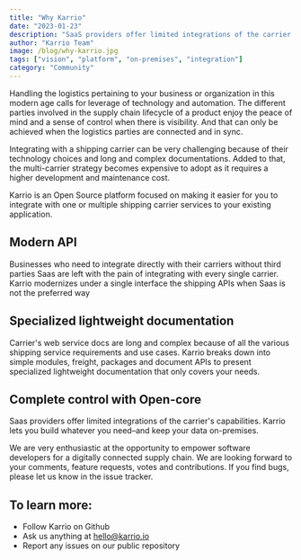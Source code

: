 ```yaml
---
title: "Why Karrio"
date: "2023-01-23"
description: "SaaS providers offer limited integrations of the carrier's capabilities. Karrio lets you build whatever you need–and keep your data on-premises."
author: "Karrio Team"
image: /blog/why-karrio.jpg
tags: ["vision", "platform", "on-premises", "integration"]
category: "Community"
---
```


Handling the logistics pertaining to your business or organization in this modern age calls for leverage of technology and automation. The different parties involved in the supply chain lifecycle of a product enjoy the peace of mind and a sense of control when there is visibility. And that can only be achieved when the logistics parties are connected and in sync.

Integrating with a shipping carrier can be very challenging because of their technology choices and long and complex documentations. Added to that, the multi-carrier strategy becomes expensive to adopt as it requires a higher development and maintenance cost.

Karrio is an Open Source platform focused on making it easier for you to integrate with one or multiple shipping carrier services to your existing application.

## Modern API

Businesses who need to integrate directly with their carriers without third parties Saas are left with the pain of integrating with every single carrier. Karrio modernizes under a single interface the shipping APIs when Saas is not the preferred way

## Specialized lightweight documentation

Carrier's web service docs are long and complex because of all the various shipping service requirements and use cases. Karrio breaks down into simple modules, freight, packages and document APIs to present specialized lightweight documentation that only covers your needs.

## Complete control with Open-core

Saas providers offer limited integrations of the carrier's capabilities. Karrio lets you build whatever you need–and keep your data on-premises.

We are very enthusiastic at the opportunity to empower software developers for a digitally connected supply chain. We are looking forward to your comments, feature requests, votes and contributions. If you find bugs, please let us know in the issue tracker.

## To learn more:

- Follow Karrio on Github
- Ask us anything at hello@karrio.io
- Report any issues on our public repository
